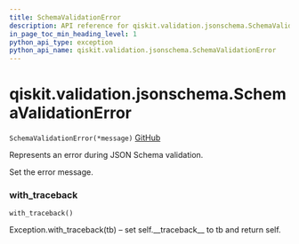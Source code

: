 ```yaml
---
title: SchemaValidationError
description: API reference for qiskit.validation.jsonschema.SchemaValidationError
in_page_toc_min_heading_level: 1
python_api_type: exception
python_api_name: qiskit.validation.jsonschema.SchemaValidationError
---
```


# qiskit.validation.jsonschema.SchemaValidationError

<span id="qiskit.validation.jsonschema.SchemaValidationError" />

`SchemaValidationError(*message)` [GitHub](https://github.com/qiskit/qiskit/tree/stable/0.17/qiskit/validation/jsonschema/exceptions.py "view source code")

Represents an error during JSON Schema validation.

Set the error message.

### with\_traceback

<span id="qiskit.validation.jsonschema.SchemaValidationError.with_traceback" />

`with_traceback()`

Exception.with\_traceback(tb) – set self.\_\_traceback\_\_ to tb and return self.

